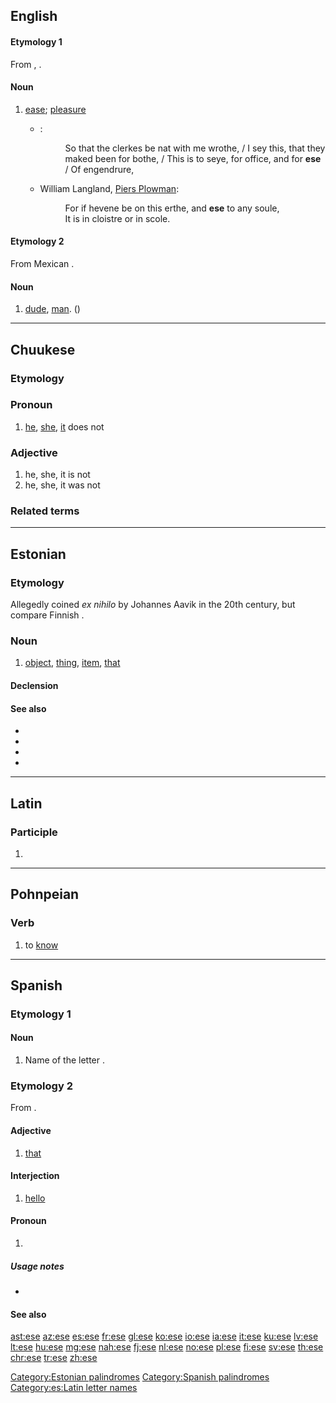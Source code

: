{{also|Ese|ESE|Eşe|ése|esé|-ese}}
==English==

====Etymology 1====
From {{etyl|xno|en}} {{term|ese||ease|lang=fro}}, {{etyl|fro|en}} {{term|aise|lang=fro}}.

====Noun====
{{en-noun|?}}

# {{context|obsolete|lang=en}} [[ease]]; [[pleasure]]
#* {{RQ:Chaucer Canterbury|The Wife of Bath's Prologue and Tale}}:
#*: So that the clerkes be nat with me wrothe, / I sey this, that they maked been for bothe, / This is to seye, for office, and for '''ese''' / Of engendrure,
#* William Langland, [[w:Piers Plowman|Piers Plowman]]:
#*: For if hevene be on this erthe, and '''ese''' to any soule,<br>It is in cloistre or in scole.

====Etymology 2====
From Mexican {{etyl|es|en}} {{term|ese||dude|lang=es}}.

====Noun====
{{en-noun}}

# {{cx|US|lang=en}} [[dude]], [[man]]. ({{non-gloss definition|Usually used vocatively.}})

{{Webster 1913}}

----

==Chuukese==

===Etymology===
{{confix|e|se|lang=chk}}

===Pronoun===
{{head|chk|pronoun}}

# [[he]], [[she]], [[it]] does not

===Adjective===
{{head|chk|adjective}}
# he, she, it is not
# he, she, it was not

===Related terms===
{{chk-tense chart}}

----

==Estonian==

===Etymology===
Allegedly coined ''ex nihilo'' by Johannes Aavik in the 20th century, but compare Finnish {{m|fi|esine}}.

===Noun===
{{et-noun|eseme|eset}}

# [[object]], [[thing]], [[item]], [[that]]

====Declension====
{{rfinfl|et|noun}}

====See also====
* {{l|et|asi}}
* {{l|et|eesmärk}}
* {{l|et|objekt}}
* {{l|et|sihitis}}

[[Category:Estonian palindromes]]

----

==Latin==

===Participle===
{{la-part-form|ēse}}

# {{inflection of|ēsus||voc|m|s|lang=la}}

----

==Pohnpeian==

===Verb===
{{head|pon|verb}}

# {{lb|chk|transitive}} to [[know]]

----

==Spanish==

===Etymology 1===

====Noun====
{{es-noun|f}}

# Name of the letter {{term|s|lang=mul}}.

===Etymology 2===
From {{etyl|la|es}} {{term|ipse|lang=la}}.

====Adjective====
{{head|es|adjective|feminine|esa|masculine plural|esos|feminine plural|esas|g=m}}

# {{context|demonstrative|lang=es}} [[that]]

====Interjection====
{{head|es|interjection}}

# {{context|Mexico|informal|lang=es}} [[hello]]

====Pronoun====
{{head|es|adjective|feminine|esa|neuter|eso|masculine plural|esos|feminine plural|esas|neuter plural|esos|g=m}}

# {{context|demonstrative|lang=es}} {{alternative spelling of|ése|lang=es}}

=====Usage notes=====
* {{es-demonstrative-accent-usage}}

====See also====
{{Spanish pronoun}}

[[Category:Spanish palindromes]]
[[Category:es:Latin letter names]]

[[ast:ese]]
[[az:ese]]
[[es:ese]]
[[fr:ese]]
[[gl:ese]]
[[ko:ese]]
[[io:ese]]
[[ia:ese]]
[[it:ese]]
[[ku:ese]]
[[lv:ese]]
[[lt:ese]]
[[hu:ese]]
[[mg:ese]]
[[nah:ese]]
[[fj:ese]]
[[nl:ese]]
[[no:ese]]
[[pl:ese]]
[[fi:ese]]
[[sv:ese]]
[[th:ese]]
[[chr:ese]]
[[tr:ese]]
[[zh:ese]]
